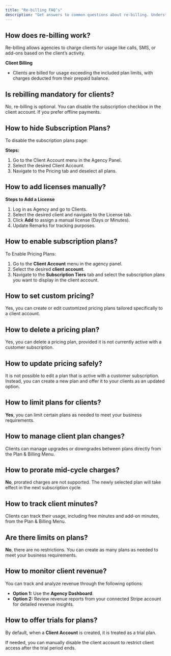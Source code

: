 ```yaml
---
title: "Re-billing FAQ’s"
description: "Get answers to common questions about re-billing. Understand processes, billing cycles, and troubleshooting tips for seamless account management."
---
```


## How does re-billing work?

Re-billing allows agencies to charge clients for usage like calls, SMS, or add-ons based on the client’s activity.

**Client Billing**

- Clients are billed for usage exceeding the included plan limits, with charges deducted from their prepaid balance.

## Is rebilling mandatory for clients?

No, re-billing is optional. You can disable the subscription checkbox in the client account. If you prefer offline payments.

## How to hide Subscription Plans?

To disable the subscription plans page:

**Steps:**

1. Go to the Client Account menu in the Agency Panel.
2. Select the desired Client Account.
3. Navigate to the Pricing tab and deselect all plans.

## How to add licenses manually?

**Steps to Add a License**

1. Log in as Agency and go to Clients.
2. Select the desired client and navigate to the License tab.
3. Click **Add** to assign a manual license (Days or Minutes).
4. Update Remarks for tracking purposes.

## How to enable subscription plans?

To Enable Pricing Plans:

1. Go to the **Client Account**  menu in the agency panel.
2. Select the desired **client account**.
3. Navigate to the **Subscription Tiers** tab and select the subscription plans you want to display in the client account.

## How to set custom pricing?

Yes, you can create or edit customized pricing plans tailored specifically to a client account.

## How to delete a pricing plan?

Yes, you can delete a pricing plan, provided it is not currently active with a customer subscription. 

## How to update pricing safely?

It is not possible to edit a plan that is active with a customer subscription. Instead, you can create a new plan and offer it to your clients as an updated option.

## How to limit plans for clients?

**Yes**, you can limit certain plans as needed to meet your business requirements. 

## How to manage client plan changes?

Clients can manage upgrades or downgrades between plans directly from the Plan & Billing Menu.  

## How to prorate mid-cycle charges?

**No**, prorated charges are not supported. The newly selected plan will take effect in the next subscription cycle. 

## How to track client minutes?

Clients can track their usage, including free minutes and add-on minutes, from the Plan & Billing Menu.

## Are there limits on plans?

**No**, there are no restrictions. You can create as many plans as needed to meet your business requirements. 

## How to monitor client revenue?

You can track and analyze revenue through the following options:

- **Option 1:** Use the **Agency Dashboard**.  
- **Option 2:** Review revenue reports from your connected Stripe account for detailed revenue insights.

## How to offer trials for plans?

By default, when a **Client Account** is created, it is treated as a trial plan.

If needed, you can manually disable the client account to restrict client access after the trial period ends.